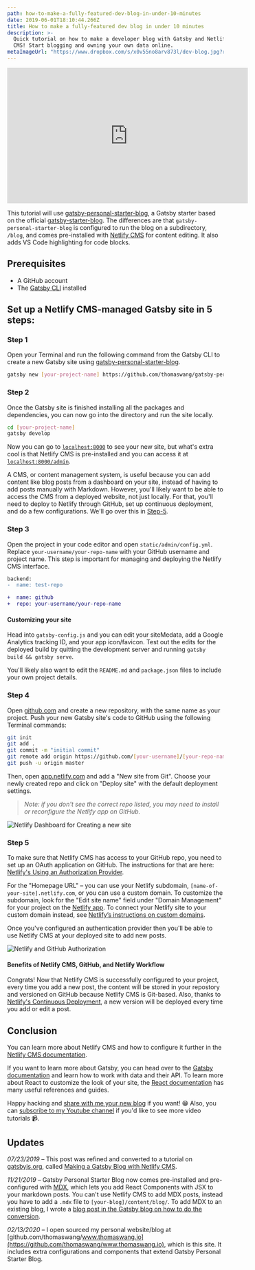 ```yaml
---
path: how-to-make-a-fully-featured-dev-blog-in-under-10-minutes
date: 2019-06-01T18:10:44.266Z
title: How to make a fully-featured dev blog in under 10 minutes
description: >-
  Quick tutorial on how to make a developer blog with Gatsby and Netlify
  CMS! Start blogging and owning your own data online.
metaImageUrl: "https://www.dropbox.com/s/x0v55no8arv873l/dev-blog.jpg?raw=1"
---
```


<iframe width="560" height="315" src="https://www.youtube.com/embed/JeTqxCJC56Q" frameborder="0" allow="accelerometer; autoplay; encrypted-media; gyroscope; picture-in-picture" allowfullscreen title="YouTube video: Make a developer blog in under 10 minutes | Lightning Tutorial"></iframe>

This tutorial will use [gatsby-personal-starter-blog](http://t.wang.sh/gatsby-personal-starter-blog), a Gatsby starter based on the official [gatsby-starter-blog](/starters/gatsbyjs/gatsby-starter-blog/). The differences are that `gatsby-personal-starter-blog` is configured to run the blog on a subdirectory, `/blog`, and comes pre-installed with [Netlify CMS](https://www.netlifycms.org/) for content editing. It also adds VS Code highlighting for code blocks.

## Prerequisites

- A GitHub account
- The [Gatsby CLI](/docs/gatsby-cli) installed

## Set up a Netlify CMS-managed Gatsby site in 5 steps:

### Step 1

Open your Terminal and run the following command from the Gatsby CLI to create a new Gatsby site using [gatsby-personal-starter-blog](http://t.wang.sh/gatsby-personal-starter-blog).

```sh
gatsby new [your-project-name] https://github.com/thomaswang/gatsby-personal-starter-blog
```

### Step 2

Once the Gatsby site is finished installing all the packages and dependencies, you can now go into the directory and run the site locally.

```sh
cd [your-project-name]
gatsby develop
```

Now you can go to [`localhost:8000`](http://localhost:8000) to see your new site, but what's extra cool is that Netlify CMS is pre-installed and you can access it at [`localhost:8000/admin`](http://localhost:8000/admin).

A CMS, or content management system, is useful because you can add content like blog posts from a dashboard on your site, instead of having to add posts manually with Markdown. However, you'll likely want to be able to access the CMS from a deployed website, not just locally. For that, you'll need to deploy to Netlify through GitHub, set up continuous deployment, and do a few configurations. We'll go over this in [Step-5](#step-5).

### Step 3

Open the project in your code editor and open `static/admin/config.yml`. Replace `your-username/your-repo-name` with your GitHub username and project name. This step is important for managing and deploying the Netlify CMS interface.

```diff
backend:
-  name: test-repo

+  name: github
+  repo: your-username/your-repo-name
```

#### Customizing your site

Head into `gatsby-config.js` and you can edit your siteMedata, add a Google Analytics tracking ID, and your app icon/favicon. Test out the edits for the deployed build by quitting the development server and running `gatsby build && gatsby serve`.

You'll likely also want to edit the `README.md` and `package.json` files to include your own project details.

### Step 4

Open [github.com](http://github.com) and create a new repository, with the same name as your project. Push your new Gatsby site's code to GitHub using the following Terminal commands:

```sh
git init
git add .
git commit -m "initial commit"
git remote add origin https://github.com/[your-username]/[your-repo-name].git
git push -u origin master
```

Then, open [app.netlify.com](http://app.netlify.com) and add a "New site from Git". Choose your newly created repo and click on "Deploy site" with the default deployment settings.

> _Note: if you don't see the correct repo listed, you may need to install or reconfigure the Netlify app on GitHub._

![Netlify Dashboard for Creating a new site](https://www.dropbox.com/s/wsic28he6jviolo/netlify-dashboard.png?raw=1)

### Step 5

To make sure that Netlify CMS has access to your GitHub repo, you need to set up an OAuth application on GitHub. The instructions for that are here: [Netlify's Using an Authorization Provider](https://www.netlify.com/docs/authentication-providers/#using-an-authentication-provider).

For the "Homepage URL" – you can use your Netlify subdomain, `[name-of-your-site].netlify.com`, or you can use a custom domain. To customize the subdomain, look for the "Edit site name" field under "Domain Management" for your project on the [Netlify app](https://app.netlify.com). To connect your Netlify site to your custom domain instead, see [Netlify’s instructions on custom domains](https://www.netlify.com/docs/custom-domains/).

Once you've configured an authentication provider then you'll be able to use Netlify CMS at your deployed site to add new posts.

![Netlify and GitHub Authorization](https://cdn.netlify.com/67edd5b656c432888d736cd40125cb61376905bb/c1cba/img/docs/github-oauth-config.png)

#### Benefits of Netlify CMS, GitHub, and Netlify Workflow

Congrats! Now that Netlify CMS is successfully configured to your project, every time you add a new post, the content will be stored in your repostory and versioned on GitHub because Netlify CMS is Git-based. Also, thanks to [Netlify's Continuous Deployment](https://www.netlify.com/docs/continuous-deployment/), a new version will be deployed every time you add or edit a post.

## Conclusion

You can learn more about Netlify CMS and how to configure it further in the [Netlify CMS documentation](https://www.netlifycms.org/docs/intro/).

If you want to learn more about Gatsby, you can head over to the [Gatsby documentation](https://www.gatsbyjs.org/docs/) and learn how to work with data and their API. To learn more about React to customize the look of your site, the [React documentation](https://reactjs.org/docs/getting-started.html) has many useful references and guides.

Happy hacking and [share with me your new blog](https://twitter.com/intent/tweet?text=%40thomaswangio%20Check%20out%20my%20new%20blog) if you want! 😁 Also, you can [subscribe to my Youtube channel](https://t.wang.sh/yt-sub) if you'd like to see more video tutorials 📹.

## Updates

_07/23/2019_ – This post was refined and converted to a tutorial on [gatsbyjs.org](https://www.gatsbyjs.org), called [Making a Gatsby Blog with Netlify CMS](https://www.gatsbyjs.org/tutorial/blog-netlify-cms-tutorial/).

_11/21/2019_ – Gatsby Personal Starter Blog now comes pre-installed and pre-configured with [MDX](https://mdxjs.com/), which lets you add React Components with JSX to your markdown posts. You can't use Netlify CMS to add MDX posts, instead you have to add a `.mdx` file to `[your-blog]/content/blog/`. To add MDX to an existing blog, I wrote a [blog post in the Gatsby blog on how to do the conversion](https://www.gatsbyjs.org/blog/2019-11-21-how-to-convert-an-existing-gatsby-blog-to-use-mdx/).

_02/13/2020_ – I open sourced my personal website/blog at [github.com/thomaswang/www.thomaswang.io](https://github.com/thomaswang/www.thomaswang.io), which is this site. It includes extra configurations and components that extend Gatsby Personal Starter Blog.
